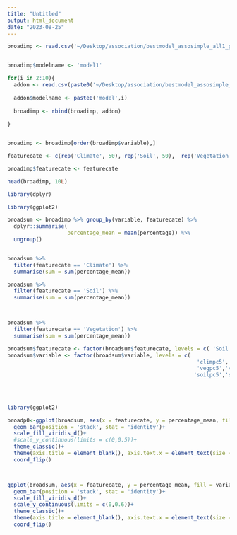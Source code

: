 ```yaml
---
title: "Untitled"
output: html_document
date: "2023-08-25"
---
```


```R

broadimp <- read.csv('~/Desktop/association/bestmodel_assosimple_all1_pca_sig_varip_20240604.csv')


broadimp$modelname <- 'model1'


```

```R

for(i in 2:10){
  addon <- read.csv(paste0('~/Desktop/association/bestmodel_assosimple_all',i,'_pca_sig_varip_20240604.csv'))
  
  addon$modelname <- paste0('model',i)
  
  broadimp <- rbind(broadimp, addon)
  
}


broadimp <- broadimp[order(broadimp$variable),]

featurecate <- c(rep('Climate', 50), rep('Soil', 50),  rep('Vegetation', 50))

broadimp$featurecate <- featurecate

```


```R

head(broadimp, 10L)

```

```R

library(dplyr)

library(ggplot2)


```


```R

broadsum <- broadimp %>% group_by(variable, featurecate) %>%
  dplyr::summarise(
                   percentage_mean = mean(percentage)) %>%
  ungroup()


broadsum %>%
  filter(featurecate == 'Climate') %>%
  summarise(sum = sum(percentage_mean))

broadsum %>%
  filter(featurecate == 'Soil') %>%
  summarise(sum = sum(percentage_mean))



broadsum %>%
  filter(featurecate == 'Vegetation') %>%
  summarise(sum = sum(percentage_mean))
```



```R
broadsum$featurecate <- factor(broadsum$featurecate, levels = c( 'Soil', 'Vegetation','Climate'))
broadsum$variable <- factor(broadsum$variable, levels = c( 
                                                            'climpc5','climpc4','climpc3','climpc2','climpc1',
                                                            'vegpc5','vegpc4','vegpc3', 'vegpc2', 'vegpc1',
                                                           'soilpc5','soilpc4','soilpc3', 'soilpc2', 'soilpc1'
                                                          
                                                         
                                                                                                                ))

library(ggplot2)

broadp0<-ggplot(broadsum, aes(x = featurecate, y = percentage_mean, fill = variable))+
  geom_bar(position = 'stack', stat = 'identity')+
  scale_fill_viridis_d()+
  #scale_y_continuous(limits = c(0,0.5))+
  theme_classic()+
  theme(axis.title = element_blank(), axis.text.x = element_text(size = 20, color = 'black'), axis.text.y = element_text(size = 20, color = 'black'),legend.position ='none')+
  coord_flip()



ggplot(broadsum, aes(x = featurecate, y = percentage_mean, fill = variable))+
  geom_bar(position = 'stack', stat = 'identity')+
  scale_fill_viridis_d()+
  scale_y_continuous(limits = c(0,0.6))+
  theme_classic()+
  theme(axis.title = element_blank(), axis.text.x = element_text(size = 20, color = 'black'), axis.text.y = element_text(size = 20, color = 'black'))+
  coord_flip()

```
